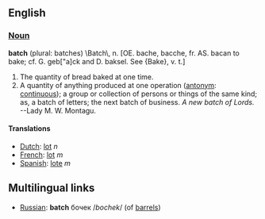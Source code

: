 ==English==
=== [[Noun]] ===
'''batch''' (plural: batches)
<nowiki>\Batch\,</nowiki> n. [OE. bache, bacche, fr. AS. bacan to bake; cf.
G. geb["a]ck and D. baksel. See {Bake}, v. t.]
#The quantity of bread baked at one time.
#A quantity of anything produced at one operation ([[antonym]]: [[continuous]]); a group or collection of persons or things of the same kind; as, a batch of letters; the next batch of business. ''A new batch of Lords.'' --Lady M. W. Montagu.
====Translations====
*[[Dutch]]: [[lot]] ''n''
*[[French]]: [[lot]] ''m''
*[[Spanish]]: [[lote]] ''m''

==Multilingual links==
*[[Russian]]: '''batch''' бочек /''bochek''/ (of [[barrel]]s)
